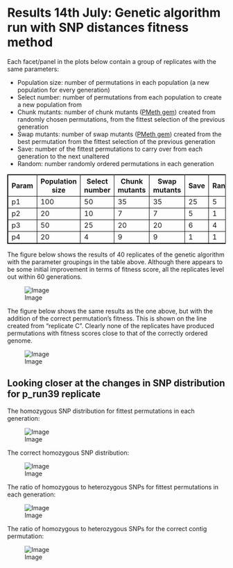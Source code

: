 Results 14th July: Genetic algorithm run with SNP distances fitness method
========================================================

Each facet/panel in the plots below contain a group of replicates with the same parameters:

- Population size: number of permutations in each population (a new population for every generation)
- Select number: number of permutations from each population to create a new population from
- Chunk mutants: number of chunk mutants ([PMeth gem](https://github.com/edwardchalstrey1/pmeth)) created from randomly chosen permutations, from the fittest selection of the previous generation
- Swap mutants: number of swap mutants ([PMeth gem](https://github.com/edwardchalstrey1/pmeth)) created from the best permutation from the fittest selection of the previous generation
- Save: number of the fittest permutations to carry over from each generation to the next unaltered
- Random: number randomly ordered permutations in each generation

<style>
table,th,td
{
border:1px solid black;
}
</style>

<table>

  <tr><th>Param</th><th>Population size</th><th>Select number</th><th>Chunk mutants</th><th>Swap mutants</th><th>Save</th><th>Random</th></tr>
  
  <tr> <td>p1</td> <td>100</td> <td>50</td> <td>35</td> <td>35</td> <td>25</td> <td>5</td> </tr>
  <tr> <td>p2</td> <td>20</td> <td>10</td> <td>7</td> <td>7</td> <td>5</td> <td>1</td> </tr>
  <tr> <td>p3</td> <td>50</td> <td>25</td> <td>20</td> <td>20</td> <td>6</td> <td>4</td> </tr>
  <tr> <td>p4</td> <td>20</td> <td>4</td> <td>9</td> <td>9</td> <td>1</td> <td>1</td> </tr>

</table>

The figure below shows the results of 40 replicates of the genetic algorithm with the parameter groupings in the table above. Although there appears to be some initial improvement in terms of fitness score, all the replicates level out within 60 generations.

![Image](https://github.com/edwardchalstrey1/fragmented_genome_with_snps/blob/max_density/arabidopsis_datasets/10K_dataset4a/umbrella_plot_fits_total_snp_distances.png?raw=true)

The figure below shows the same results as the one above, but with the addition of the correct permutation's fitness. This is shown on the line created from "replicate C". Clearly none of the replicates have produced permutations with fitness scores close to that of the correctly ordered genome.

![Image](https://github.com/edwardchalstrey1/fragmented_genome_with_snps/blob/max_density/arabidopsis_datasets/10K_dataset4a/umbrella_plot_fits_total_snp_distance_with_correct.png?raw=true)

Looking closer at the changes in SNP distribution for p_run39 replicate
------

The homozygous SNP distribution for fittest permutations in each generation:

![Image](https://github.com/edwardchalstrey1/fragmented_genome_with_snps/blob/max_density/arabidopsis_datasets/10K_dataset4a/p_run39/images_hm.gif?raw=true)


The correct homozygous SNP distribution:

![Image](https://github.com/edwardchalstrey1/fragmented_genome_with_snps/blob/max_density/arabidopsis_datasets/10K_dataset4a/p_run39/Gencorrect_lists/best_permutation_distribution_hm_1.0Kdiv.png?raw=true)


The ratio of homozygous to heterozygous SNPs for fittest permutations in each generation:

![Image](https://github.com/edwardchalstrey1/fragmented_genome_with_snps/blob/max_density/arabidopsis_datasets/10K_dataset4a/p_run39/images_hyp.gif?raw=true)


The ratio of homozygous to heterozygous SNPs for the correct contig permutation:

![Image](https://github.com/edwardchalstrey1/fragmented_genome_with_snps/blob/max_density/arabidopsis_datasets/10K_dataset4a/p_run39/Gencorrect_lists/best_permutation_distribution_hyp_1.0Kdiv.png?raw=true)